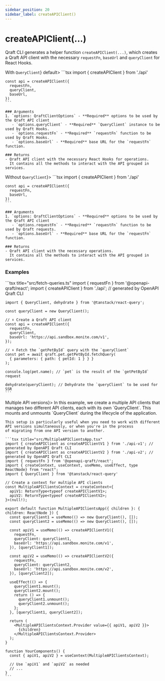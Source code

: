 ```yaml
---
sidebar_position: 20
sidebar_label: createAPIClient()
---
```



# createAPIClient(...)

Qraft CLI generates a helper function `createAPIClient(...)`, which creates a Qraft API client with
the necessary `requestFn`, `baseUrl` and `queryClient` for React Hooks.

<Tabs>
  <TabItem value="with-query-client" label={<span style={{verticalAlign: 'middle'}}>With <code>QueryClient</code></span>} default>
    ```tsx
    import { createAPIClient } from './api'

    const api = createAPIClient({
      requestFn,
      queryClient,
      baseUrl,
    })
    ```

    ### Arguments
    1. `options: QraftClientOptions` - **Required** options to be used by the Qraft API client
       - `options.queryClient` - **Required** `QueryClient` instance to be used by Qraft Hooks.
       - `options.requestFn` - **Required** `requestFn` function to be used by Qraft Hooks.
       - `options.baseUrl` - **Required** base URL for the `requestFn` function.

    ### Returns
    - Qraft API client with the necessary React Hooks for operations.
      It contains all the methods to interact with the API grouped in services.
  </TabItem>
  <TabItem value="without-query-client" label={<span style={{verticalAlign: 'middle'}}>Without <code>QueryClient</code></span>}>
    ```tsx
    import { createAPIClient } from './api'

    const api = createAPIClient({
      requestFn,
      baseUrl,
    })
    ```

    ### Arguments
    1. `options: QraftClientOptions` - **Required** options to be used by the Qraft API client
       - `options.requestFn` - **Required** `requestFn` function to be used by Qraft requests.
       - `options.baseUrl` - **Required** base URL for the `requestFn` function.

    ### Returns
    - Qraft API client with the necessary operations.
      It contains all the methods to interact with the API grouped in services.
  </TabItem>
</Tabs>

### Examples

<Tabs>
  <TabItem value="basic" label="Basic" default>
    ```tsx title="src/fetch-queries.ts"
    import { requestFn } from '@openapi-qraft/react';
    import { createAPIClient } from './api'; // generated by OpenAPI Qraft CLI

    import { QueryClient, dehydrate } from '@tanstack/react-query';

    const queryClient = new QueryClient();

    // ⬇︎ Create a Qraft API client
    const api = createAPIClient({
      requestFn,
      queryClient,
      baseUrl: 'https://api.sandbox.monite.com/v1',
    });

    // ⬇︎ Fetch the `getPetById` query with the `queryClient`
    const pet = await qraft.pet.getPetById.fetchQuery(
      { parameters: { path: { petId: 1 } } }
    );

    console.log(pet.name); // `pet` is the result of the `getPetById` request

    dehydrate(queryClient); // Dehydrate the `queryClient` to be used for SSR
    ```
  </TabItem>
  <TabItem value="multiple-api-versions" label={<span style={{verticalAlign: 'middle'}}>Multiple API versions</span>}>
    In this example, we create a multiple API clients that manages two different API clients, each with its own `QueryClient`.
    This  mounts and unmounts `QueryClient` during the lifecycle of the application.

    This setup is particularly useful when you need to work with different API versions simultaneously, or when you're in the process
    of migrating from one API version to another.

    ```tsx title="src/MultipleAPIClientsApp.tsx"
    import { createAPIClient as createAPIClientV1 } from './api-v1'; // generated by OpenAPI Qraft CLI
    import { createAPIClient as createAPIClientV2 } from './api-v2'; // generated by OpenAPI Qraft CLI
    import { requestFn } from '@openapi-qraft/react';
    import { createContext, useContext, useMemo, useEffect, type ReactNode} from "react";
    import { QueryClient } from '@tanstack/react-query'

    // Create a context for multiple API clients
    const MultipleAPIClientsContext = createContext<{
      apiV1: ReturnType<typeof createAPIClientV1>;
      apiV2: ReturnType<typeof createAPIClientV2>;
    }>(null!);

    export default function MultipleAPIClientsApp({ children }: { children: ReactNode }) {
      const queryClient1 = useMemo(() => new QueryClient(), []);
      const queryClient2 = useMemo(() => new QueryClient(), []);

      const apiV1 = useMemo(() => createAPIClientV1({
        requestFn,
        queryClient: queryClient1,
        baseUrl: 'https://api.sandbox.monite.com/v1',
      }), [queryClient1]);

      const apiV2 = useMemo(() => createAPIClientV2({
        requestFn,
        queryClient: queryClient2,
        baseUrl: 'https://api.sandbox.monite.com/v2',
      }), [queryClient2]);

      useEffect(() => {
        queryClient1.mount();
        queryClient2.mount();
        return () => {
          queryClient1.unmount();
          queryClient2.unmount();
        };
      }, [queryClient1, queryClient2]);

      return (
        <MultipleAPIClientsContext.Provider value={{ apiV1, apiV2 }}>
          {children}
        </MultipleAPIClientsContext.Provider>
      );
    }

    function YourComponents() {
      const { apiV1, apiV2 } = useContext(MultipleAPIClientsContext);

      // Use `apiV1` and `apiV2` as needed
      // ...
    }
    ```
  </TabItem>
</Tabs>
